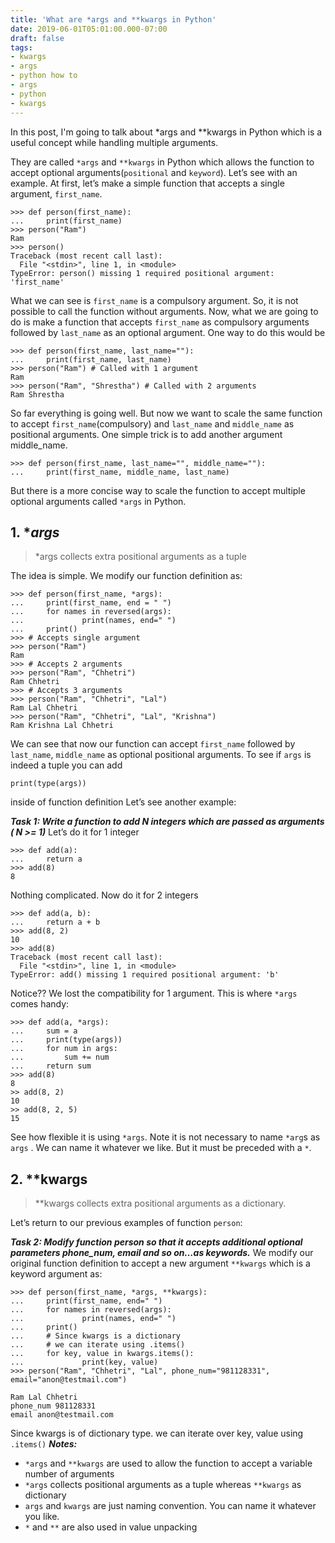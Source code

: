 ```yaml
---
title: 'What are *args and **kwargs in Python'
date: 2019-06-01T05:01:00.000-07:00
draft: false
tags:
- kwargs
- args
- python how to
- args
- python
- kwargs
---
```


In this post, I'm going to talk about \*args and \*\*kwargs in Python which is a useful concept while handling multiple arguments.



They are called `*args` and `**kwargs` in Python which allows the function to accept optional arguments(`positional` and `keyword`).
Let’s see with an example.
At first, let’s make a simple function that accepts a single argument, `first_name`.
```
>>> def person(first_name):
...     print(first_name)
>>> person("Ram")
Ram
>>> person()
Traceback (most recent call last):
  File "<stdin>", line 1, in <module>
TypeError: person() missing 1 required positional argument: 'first_name'
```
What we can see is `first_name` is a compulsory argument. So, it is not possible to call the function without arguments.
Now, what we are going to do is make a function that accepts `first_name` as compulsory arguments followed by `last_name` as an optional argument.
One way to do this would be
```
>>> def person(first_name, last_name=""):
...     print(first_name, last_name)
>>> person("Ram") # Called with 1 argument
Ram
>>> person("Ram", "Shrestha") # Called with 2 arguments
Ram Shrestha
```
So far everything is going well. But now we want to scale the same function to accept `first_name`(compulsory) and `last_name` and `middle_name` as positional arguments.
One simple trick is to add another argument middle\_name.
```
>>> def person(first_name, last_name="", middle_name=""):
...     print(first_name, middle_name, last_name)
```
But there is a more concise way to scale the function to accept multiple optional arguments called `*args` in Python.

[](https://www.blogger.com/null)1\. \***_args_**
------------------------------------------------

> \*args collects extra positional arguments as a tuple

The idea is simple. We modify our function definition as:
```
>>> def person(first_name, *args):
...     print(first_name, end = " ")
...     for names in reversed(args):
...             print(names, end=" ")
...     print()
>>> # Accepts single argument
>>> person("Ram")
Ram
>>> # Accepts 2 arguments
>>> person("Ram", "Chhetri")
Ram Chhetri
>>> # Accepts 3 arguments
>>> person("Ram", "Chhetri", "Lal")
Ram Lal Chhetri
>>> person("Ram", "Chhetri", "Lal", "Krishna")
Ram Krishna Lal Chhetri
```
We can see that now our function can accept `first_name` followed by `last_name`, `middle_name` as optional positional arguments. To see if `args` is indeed a tuple you can add
```
print(type(args))
```
inside of function definition
Let’s see another example:

**_Task 1: Write a function to add N integers which are passed as arguments ( N >= 1)_**
Let’s do it for 1 integer
```
>>> def add(a):
...     return a
>>> add(8)
8
```
Nothing complicated. Now do it for 2 integers
```
>>> def add(a, b):
...     return a + b
>>> add(8, 2)
10
>>> add(8)
Traceback (most recent call last):
  File "<stdin>", line 1, in <module>
TypeError: add() missing 1 required positional argument: 'b'
```
Notice?? We lost the compatibility for 1 argument.
This is where `*args` comes handy:
```
>>> def add(a, *args):
...     sum = a
...     print(type(args))
...     for num in args:
...         sum += num
...     return sum
>>> add(8)
8
>> add(8, 2)
10
>> add(8, 2, 5)
15
```
See how flexible it is using `*args`. Note it is not necessary to name `*arg`s as `args` . We can name it whatever we like. But it must be preceded with a `*`.

[](https://www.blogger.com/null)2\. \*\***kwargs**
--------------------------------------------------

> \*\*kwargs collects extra positional arguments as a dictionary.

Let’s return to our previous examples of function `person`:

**_Task 2: Modify function person so that it accepts additional optional parameters phone\_num, email and so on…as keywords._**
We modify our original function definition to accept a new argument `**kwargs` which is a keyword argument as:
```
>>> def person(first_name, *args, **kwargs):
...     print(first_name, end=" ")
...     for names in reversed(args):
...             print(names, end=" ")
...     print()
...     # Since kwargs is a dictionary
...     # we can iterate using .items()
...     for key, value in kwargs.items():
...             print(key, value)
>>> person("Ram", "Chhetri", "Lal", phone_num="981128331", email="anon@testmail.com")

Ram Lal Chhetri
phone_num 981128331
email anon@testmail.com
```
Since kwargs is of dictionary type. we can iterate over key, value using `.items()`
**_Notes:_**

*   `*args` and `**kwargs` are used to allow the function to accept a variable number of arguments
*   `*args` collects positional arguments as a tuple whereas `**kwargs` as dictionary
*   `args` and `kwargs` are just naming convention. You can name it whatever you like.
*   `*` and `**` are also used in value unpacking